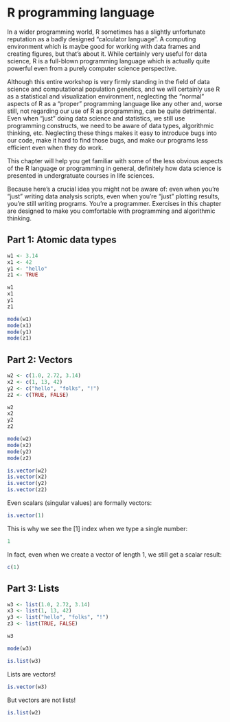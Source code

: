 # R programming language

In a wider programming world, R sometimes has a slightly unfortunate reputation
as a badly designed "calculator language". A computing environment which is
maybe good for working with data frames and creating figures, but that's about
it. While certainly very useful for data science, R is a full-blown programming
language which is actually quite powerful even from a purely computer science
perspective.

Although this entire workshop is very firmly standing in the field of data
science and computational population genetics, and we will certainly use R
as a statistical and visualization environment, neglecting the "normal" aspects
of R as a "proper" programming language like any other and, worse still,
not regarding our use of R as programming, can be quite detrimental.
Even when "just" doing data science and statistics, we still use programming
constructs, we need to be aware of data types, algorithmic thinking, etc.
Neglecting these things makes it easy to introduce bugs into our code, make
it hard to find those bugs, and make our programs less efficient even when
they do work.

This chapter will help you get familiar with some of the less obvious aspects
of the R language or programming in general, definitely how data science is
presented in undergratuate courses in life sciences.

Because here's a crucial idea you might not be aware of: even when you're
"just" writing data analysis scripts, even when you're "just" plotting results,
you're still writing programs. You're a programmer. Exercises in this chapter
are designed to make you comfortable with programming and algorithmic thinking.

## Part 1: Atomic data types

```r
w1 <- 3.14
x1 <- 42
y1 <- "hello"
z1 <- TRUE
```

```r
w1
x1
y1
z1
```

```r
mode(w1)
mode(x1)
mode(y1)
mode(z1)
```

## Part 2: Vectors

```r
w2 <- c(1.0, 2.72, 3.14)
x2 <- c(1, 13, 42)
y2 <- c("hello", "folks", "!")
z2 <- c(TRUE, FALSE)
```

```r
w2
x2
y2
z2
```

```r
mode(w2)
mode(x2)
mode(y2)
mode(z2)
```

```r
is.vector(w2)
is.vector(x2)
is.vector(y2)
is.vector(z2)
```

Even scalars (singular values) are formally vectors:

```r
is.vector(1)
```

This is why we see the [1] index when we type a single number:

```r
1
```


In fact, even when we create a vector of length 1, we still get a scalar result:

```r
c(1)
```



## Part 3: Lists

```r
w3 <- list(1.0, 2.72, 3.14)
x3 <- list(1, 13, 42)
y3 <- list("hello", "folks", "!")
z3 <- list(TRUE, FALSE)
```

```r
w3
```

```r
mode(w3)
```

```r
is.list(w3)
```

Lists are vectors!

```r
is.vector(w3)
```

But vectors are not lists!

```r
is.list(w2)
```
